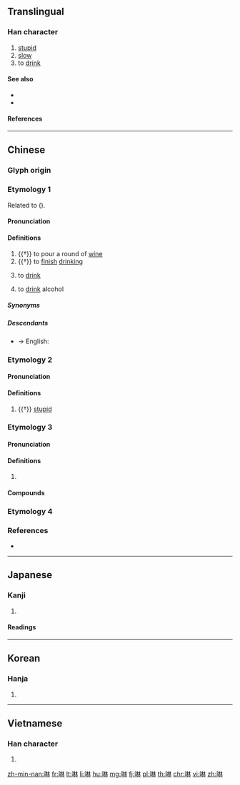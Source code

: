 {{character info/new}}
==Translingual==

===Han character===
{{Han char|rn=30|rad=口|as=08|sn=11|four=6409|canj=RDD|ids=⿰口林}}

# [[stupid]]
# [[slow]]
# to [[drink]]

====See also====
* {{l|mul|喝}}
* {{l|mul|飲}}

====References====
{{Han ref|kx=0195.030|dkj=03806|dj=0416.030|hdz=10637.070|uh=5549}}

----

==Chinese==

===Glyph origin===
{{Han etym}}

===Etymology 1===
{{zh-forms|alt=飲,𠵂}}
Related to {{cog|th|ดื่ม||to drink}} ({{zh-ref|Schuessler, 2007}}).

====Pronunciation====
{{zh-pron
|m=lán
|c=laam4
|h=pfs=lîm
|mn=lim
|mn-t=lim1
|mc=y
|oc=y
|cat=v
}}

====Definitions====
{{zh-hanzi}}

# {{†}} to pour a round of [[wine]]
# {{†}} to [[finish]] [[drink]]ing
# {{lb|zh|Hakka|Min Nan}} to [[drink]]
#: {{zh-x|你 欲 啉 茶 抑是 咖啡？|Do you want to '''drink''' tea or coffee?|TW}}
# {{lb|zh|Hokkien}} to [[drink]] alcohol

=====Synonyms=====
{{zh-dial|喝}}

=====Descendants=====
* → English: {{l|en|lim}}

===Etymology 2===
{{zh-forms|alt=𠵂}}

====Pronunciation====
{{zh-pron
|m=lìn,làn,lèn
|cat=a
}}

====Definitions====
{{zh-hanzi}}

# {{†}} [[stupid]]

===Etymology 3===
{{zh-forms}}

====Pronunciation====
{{zh-pron
|m=lín
|c=lam4
|cat=v
}}

====Definitions====
{{zh-hanzi}}

# {{n-g|Used in transcriptions, especially of scientific words.}}

====Compounds====
{{zh-der|卟啉|喹啉|噌啉|咕啉|嗎啉|咔啉}}

===Etymology 4===
{{zh-see|婪|v|to covet}}

===References===
* {{thcwd|7042}}

----

==Japanese==

===Kanji===
{{ja-kanji|rs=口08}}

# {{defn|lang=ja|sort=口08}}

====Readings====
{{ja-readings|goon=[[らん]] (ran), [[りん]] (rin)|kanon=[[らん]] (ran), [[りん]] (rin)|kun=[[かまびすしい]] (kamabisushii), [[むさぼる]] (musaboru)}}

----

==Korean==

===Hanja===
{{ko-hanja|hangeul=람|rv=ram|mr=ram}}

# {{defn|lang=ko|sort=口08}}

----

==Vietnamese==

===Han character===
{{vi-hantu|[[lăm]], [[lằm]], [[lầm]], [[rắm]], [[rầm]], [[lảm]], [[lâm]], [[lẩm]], [[lùm]], [[rởm]], [[trăm]]|rs=口08}}

# {{defn|lang=vi|sort=口08}}

[[zh-min-nan:啉]]
[[fr:啉]]
[[lt:啉]]
[[li:啉]]
[[hu:啉]]
[[mg:啉]]
[[fj:啉]]
[[pl:啉]]
[[th:啉]]
[[chr:啉]]
[[vi:啉]]
[[zh:啉]]